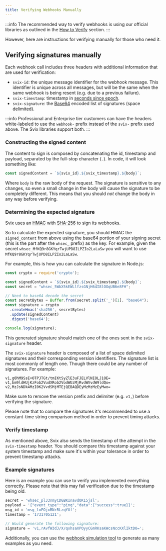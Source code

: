 ```yaml
---
title: Verifying Webhooks Manually
---
```



:::info
The recommended way to verify webhooks is using our official libraries as outlined in the [How to Verify](./how.mdx) section.
:::

However, here are instructions for verifying manually for those who need it.

## Verifying signatures manually

Each webhook call includes three headers with additional information that are used for verification:

* `svix-id`: the unique message identifier for the webhook message. This identifier is unique across all messages, but will be the same when the same webhook is being resent (e.g. due to a previous failure).
* `svix-timestamp`: timestamp in [seconds since epoch](https://en.wikipedia.org/wiki/Unix_time).
* `svix-signature`: the [Base64](https://en.wikipedia.org/wiki/Base64) encoded list of signatures (space delimited).

:::info
Professional and Enterprise tier customers can have the headers white-labeled to use the `webhook-` prefix instead of the `svix-` prefix used above. The Svix libraries support both.
:::

### Constructing the signed content

The content to sign is composed by concatenating the id, timestamp and payload, separated by the full-stop character (`.`). In code, it will look something like:

```javascript
const signedContent = `${svix_id}.${svix_timestamp}.${body}`;
```

Where `body` is the raw body of the request. The signature is sensitive to any changes, so even a small change in the body will cause the signature to be completely different. This means that you should *not* change the body in any way before verifying.

### Determining the expected signature

Svix uses an [HMAC](https://en.wikipedia.org/wiki/Hash-based_message_authentication_code) with [SHA-256](https://en.wikipedia.org/wiki/SHA-2) to sign its webhooks.

So to calculate the expected signature, you should HMAC the `signed_content` from above using the base64 portion of your signing secret (this is the part after the `whsec_` prefix) as the key.
For example, given the secret `whsec_MfKQ9r8GKYqrTwjUPD8ILPZIo2LaLaSw` you will want to use `MfKQ9r8GKYqrTwjUPD8ILPZIo2LaLaSw`.

For example, this is how you can calculate the signature in Node.js:

```javascript
const crypto = require('crypto');

const signedContent = `${svix_id}.${svix_timestamp}.${body}`;
const secret = "whsec_5WbX5kEWLlfzsGNjH64I8lOOqUB6e8FH";

// Need to base64 decode the secret
const secretBytes = Buffer.from(secret.split('_')[1], "base64");
const signature = crypto
  .createHmac('sha256', secretBytes)
  .update(signedContent)
  .digest('base64');

console.log(signature);
```

This generated signature should match one of the ones sent in the `svix-signature` header.

The `svix-signature` header is composed of a list of space delimited signatures and their corresponding version identifiers. The signature list is most commonly of length one. Though there could be any number of signatures. For example:

```
v1,g0hM9SsE+OTPJTGt/tmIKtSyZlE3uFJELVlNIOLJ1OE= v1,bm9ldHUjKzFob2VudXRob2VodWUzMjRvdWVvdW9ldQo= v2,MzJsNDk4MzI0K2VvdSMjMTEjQEBAQDEyMzMzMzEyMwo=
```

Make sure to remove the version prefix and delimiter (e.g. `v1,`) before verifying the signature.

Please note that to compare the signatures it's recommended to use a constant-time string comparison method in order to prevent timing attacks.

### Verify timestamp

As mentioned above, Svix also sends the timestamp of the attempt in the `svix-timestamp` header. You should compare this timestamp against your system timestamp and make sure it's within your tolerance in order to prevent timestamp attacks.


### Example signatures

Here is an example you can use to verify you implemented everything correctly. Please note that this may fail verification due to the timestamp being old.

```javascript
secret = 'whsec_plJ3nmyCDGBKInavdOK15jsl';
payload = '{"event_type":"ping","data":{"success":true}}';
msg_id = 'msg_loFOjxBNrRLzqYUf';
timestamp = '1731705121';

// Would generate the following signature:
signature = 'v1,rAvfW3dJ/X/qxhsaXPOyyCGmRKsaKWcsNccKXlIktD0=';
```

Additionally, you can use the [webhook simulation tool](https://www.standardwebhooks.com/simulate) to generate as many examples as you need.
